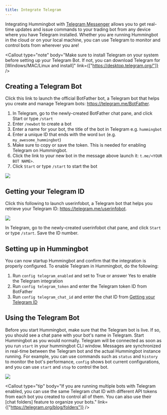```yaml
---
title: Integrate Telegram
---
```



Integrating Hummingbot with [Telegram Messenger](https://telegram.org/) allows you to get real-time updates and issue commands to your trading bot from any device where you have Telegram installed.
Whether you are running Hummingbot in the cloud or on your local machine, you can use Telegram to monitor and control bots from wherever you are!

<Callout
  type="note"
  body="Make sure to install Telegram on your system before setting up your Telegram Bot. If not, you can download Telegram for [Windows/MAC/Linux and install]"
  link={["https://desktop.telegram.org/"]}
/>

## Creating a Telegram Bot

Click this link to launch the official BotFather bot, a Telegram bot that helps you create and manage Telegram bots: https://telegram.me/BotFather.

1. In Telegram, go to the newly-created BotFather chat pane, and click Start or type `/start`
2. Enter `/newbot` to create a bot
3. Enter a name for your bot, the title of the bot in Telegram e.g. `hummingbot`
4. Enter a unique ID that ends with the word `bot` (e.g. `my_awesome_hummingbot`)
5. Make sure to copy or save the token. This is needed for enabling Telegram on Hummingbot.
6. Click the link to your new bot in the message above launch it: `t.me/<YOUR BOT NAME>`.
7. Click `Start` or type `/start` to start the bot

![](/img/telegram-demo.gif)

## Getting your Telegram ID

Click this following to launch userinfobot, a Telegram bot that helps you retrieve your Telegram ID: https://telegram.me/userinfobot.

![](/img/telegram.png)

In Telegram, go to the newly-created userinfobot chat pane, and click `Start` or type `/start`. Save the ID number.

## Setting up in Hummingbot

You can now startup Hummingbot and confirm that the integration is properly configured. To enable Telegram in Hummingbot, do the following:

1. Run `config telegram_enabled` and set to True or answer Yes to enable the Telegram integration
2. Run `config telegram_token` and enter the Telegram token ID from BotFather
3. Run `config telegram_chat_id` and enter the chat ID from [Getting your Telegram ID](#getting-your-telegram-id)

## Using the Telegram Bot

Before you start Hummingbot, make sure that the Telegram bot is live. If so, you should see a chat pane with your bot's name in Telegram.
Start Hummingbot as you would normally. Telegram will be connected as soon as you run `start` in your hummingbot CLI window. Messages are synchronized in real-time between the Telegram bot and the actual Hummingbot instance running. For example, you can use commands such as `status` and `history` to monitor the bot's performance, `config` shows bot current configurations, and you can use `start` and `stop` to control the bot.

![](/img/telegram-command.png)

<Callout
  type="tip"
  body="If you are running multiple bots with Telegram enabled, you can use the same Telegram chat ID with different API tokens from each bot you created to control all of them. You can also use their [chat folders] feature to organize your bots."
  link={["https://telegram.org/blog/folders"]}
/>
